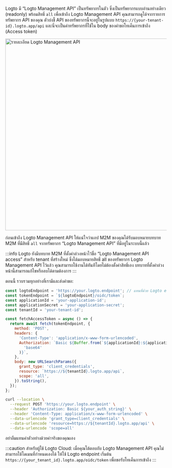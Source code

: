 
Logto มี “Logto Management API” เป็นทรัพยากรในตัว ซึ่งเป็นทรัพยากรแบบอ่านอย่างเดียว (readonly) พร้อมสิทธิ์ `all` เพื่อเข้าถึง Logto Management API คุณสามารถดูได้จากรายการทรัพยากร API ของคุณ
ตัวบ่งชี้ API ของทรัพยากรนี้จะอยู่ในรูปแบบ `https://{your-tenant-id}.logto.app/api` และนี่จะเป็นค่าทรัพยากรที่ใช้ใน body ของคำขอโทเค็นการเข้าถึง (Access token)

<img
  alt="รายละเอียด Logto Management API"
  src="/img/assets/logto-management-api.png"
  width="600px"
/>

ก่อนเข้าถึง Logto Management API ให้แน่ใจว่าแอป M2M ของคุณได้รับมอบหมายบทบาท M2M ที่มีสิทธิ์ `all` จากทรัพยากร “Logto Management API” ที่มีอยู่ในระบบนี้แล้ว

:::info
Logto ยังมีบทบาท M2M ที่ตั้งค่าล่วงหน้าไว้ชื่อ “Logto Management API access” สำหรับ tenant ที่สร้างใหม่ ซึ่งได้มอบหมายสิทธิ์ all ของทรัพยากร Logto Management API ไว้แล้ว คุณสามารถใช้งานได้ทันทีโดยไม่ต้องตั้งค่าสิทธิ์เอง บทบาทที่ตั้งค่าล่วงหน้านี้สามารถแก้ไขหรือลบได้ตามต้องการ
:::

ตอนนี้ รวบรวมทุกอย่างที่เรามีและส่งคำขอ:

<Tabs>

<TabItem value="Node.js" label="Node.js">

```js
const logtoEndpoint = 'https://your.logto.endpoint'; // แทนที่ด้วย Logto endpoint ของคุณ
const tokenEndpoint = `${logtoEndpoint}/oidc/token`;
const applicationId = 'your-application-id';
const applicationSecret = 'your-application-secret';
const tenantId = 'your-tenant-id';

const fetchAccessToken = async () => {
  return await fetch(tokenEndpoint, {
    method: 'POST',
    headers: {
      'Content-Type': 'application/x-www-form-urlencoded',
      Authorization: `Basic ${Buffer.from(`${applicationId}:${applicationSecret}`).toString(
        'base64'
      )}`,
    },
    body: new URLSearchParams({
      grant_type: 'client_credentials',
      resource: `https://${tenantId}.logto.app/api`,
      scope: 'all',
    }).toString(),
  });
};
```

</TabItem>

<TabItem value="cURL" label="cURL">

```bash
curl --location \
  --request POST 'https://your.logto.endpoint' \
  --header 'Authorization: Basic ${your_auth_string}' \
  --header 'Content-Type: application/x-www-form-urlencoded' \
  --data-urlencode 'grant_type=client_credentials' \
  --data-urlencode 'resource=https://${tenantId}.logto.app/api' \
  --data-urlencode 'scope=all'
```

อย่าลืมแทนค่าตัวอย่างด้วยค่าจริงของคุณเอง

</TabItem>

</Tabs>

:::caution
สำหรับผู้ใช้ Logto Cloud: เมื่อคุณโต้ตอบกับ Logto Management API คุณไม่สามารถใช้โดเมนที่กำหนดเองได้ ให้ใช้ Logto endpoint เริ่มต้น `https://{your_tenant_id}.logto.app/oidc/token` เพื่อขอรับโทเค็นการเข้าถึง
:::
